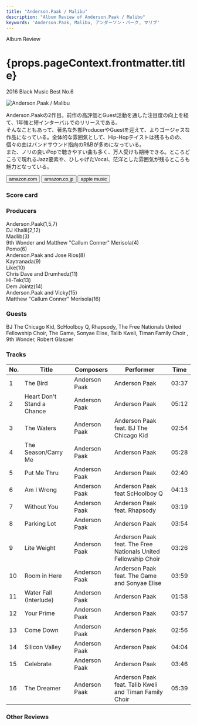 ```yaml
---
title: "Anderson.Paak / Malibu"
description: "Album Review of Anderson.Paak / Malibu"
keywords: 'Anderson.Paak, Malibu, アンダーソン・パーク, マリブ'
---
```





<p className="largeP">Album Review</p>
<h1 className="h1--no--margin">{props.pageContext.frontmatter.title}</h1>
<p className="largeP"><Link to="/best50/2016/">2016 Black Music Best No.6</Link></p>

<Row  className="image-card-group">
	<Column colMd={"3"} colLg={"4"} noGutterMdLeft="">
       <ImageCard>

![Anderson.Paak / Malibu](../../images/cd/andersonpaak2L.jpg) 

</ImageCard>
	</Column>
	<Column colMd={"4"} colLg={"8"} noGutterMdLeft="">
		<p>
			Anderson.Paakの2作目。前作の高評価とGuest活動を通した注目度の向上を経て、1年強と短インターバルでのリリースである。
			<BR/>そんなこともあって、著名な外部ProducerやGuestを迎えて、よりゴージャスな作品になっている。全体的な雰囲気として、Hip-Hopテイストは残るものの、個々の曲はバンドサウンド指向のR&Bが多めになっている。
			<BR/>また、ノリの良いPopで聴きやすい曲も多く、万人受けも期待できる。ところどころで現れるJazz要素や、ひしゃげたVocal、茫洋とした雰囲気が残るところも魅力となっている。
		</p>
    <div>
			<Button className="button-right-mergin"  href="https://amzn.to/3q7Qon9" kind="primary" size="small" renderIcon={ArrowUpRight24}>
   	 		amazon.com
     	</Button>
	 		<Button className="button-right-mergin"  href="https://amzn.to/3bo1116" kind="secondary" size="small" renderIcon={ArrowUpRight24}>
    		amazon.co.jp
    	</Button>
			<Button className="button-right-mergin"  href="https://apple.co/39eCxVr" kind="secondary" size="small" renderIcon={ArrowUpRight24}>
    		apple music
    	</Button>
	 	</div>
	</Column>
</Row>
<Row >
	<Column colMd={"4"} colLg={"4"} noGutterMdLeft="">
		<div>
  		<h3>Score card</h3>
			<SliderJS1 value="4" />
  		<SliderJS2 value="1" />
			<SliderJS3 value="1" />
  		<SliderJS4 value="9" />
		</div>
	</Column>
	<Column colMd={"4"} colLg={"8"} noGutterMdLeft="">
		<div>
			<h3>Producers</h3>
			<p>
				Anderson.Paak(1,5,7)
				<Br/>DJ Khalil(2,12)
				<Br/>Madlib(3)
				<Br/>9th Wonder and Matthew "Callum Conner" Merisola(4)
				<Br/>Pomo(6)
				<Br/>Anderson.Paak and Jose Rios(8)
				<Br/>Kaytranada(9)
				<Br/>Like(10)
				<Br/>Chris Dave and Drumhedz(11)
				<Br/>Hi-Tek(13)
				<Br/>Dem Jointz(14)
				<Br/>Anderson.Paak and Vicky(15)
				<Br/>Matthew "Callum Conner" Merisola(16)
			</p>
			<h3>Guests</h3>
			<p>
				BJ The Chicago Kid, ScHoolboy Q, Rhapsody, The Free Nationals United Fellowship Choir, The Game, Sonyae Elise, Talib Kweli, Timan Family Choir , 9th Wonder, Robert Glasper
			</p>
		</div>
	</Column>
</Row>

<h3>Tracks</h3>

| No. |	 Title                     |	 Composers   |	 Performer                                                    |	 Time	|
| --- |	-------------------------- | ------------- | -------------------------------------------------------------- | ----- |
|	1	  |	The Bird                   | Anderson Paak | Anderson Paak                                                 	|	03:37 |
|	2	  |	Heart Don't Stand a Chance | Anderson Paak | Anderson Paak                                                 	|	05:12 |
|	3	  |	The Waters                 | Anderson Paak | Anderson Paak feat. BJ The Chicago Kid                        	|	02:54 |
|	4	  |	The Season/Carry Me        | Anderson Paak | Anderson Paak                                                 	|	05:28 |
|	5	  |	Put Me Thru                | Anderson Paak | Anderson Paak                                                 	|	02:40 |
|	6	  |	Am I Wrong                 | Anderson Paak | Anderson Paak feat ScHoolboy Q                                	|	04:13 |
|	7	  |	Without You                | Anderson Paak | Anderson Paak feat. Rhapsody                                  	|	03:19 |
|	8	  |	Parking Lot                | Anderson Paak | Anderson Paak                                                 	|	03:54 |
|	9	  |	Lite Weight                | Anderson Paak | Anderson Paak feat. The Free Nationals United Fellowship Choir	|	03:26 |
|	10	|	Room in Here               | Anderson Paak | Anderson Paak feat. The Game and Sonyae Elise                 	|	03:59 |
|	11	|	Water Fall (Interlude)     | Anderson Paak | Anderson Paak                                                 	|	01:58 |
|	12	|	Your Prime                 | Anderson Paak | Anderson Paak                                                 	|	03:57 |
|	13	|	Come Down                  | Anderson Paak | Anderson Paak                                                 	|	02:56 |
|	14	|	Silicon Valley             | Anderson Paak | Anderson Paak                                                 	|	04:04 |
|	15	|	Celebrate                  | Anderson Paak | Anderson Paak                                                 	|	03:46 |
|	16	|	The Dreamer                | Anderson Paak | Anderson Paak feat. Talib Kweli and Timan Family Choir        	|	05:39 |

<h3>Other Reviews</h3>

<Row>
	<Column colMd={3} colLg={3} noGutterMdLeft>
		<Review1 />
	</Column>
	<Column colMd={3} colLg={3} noGutterMdLeft>
		<Review2 />
	</Column>
</Row>

<Row>
	<Column colMd={3} colLg={3} noGutterMdLeft>
		<Review3 />
	</Column>
</Row>